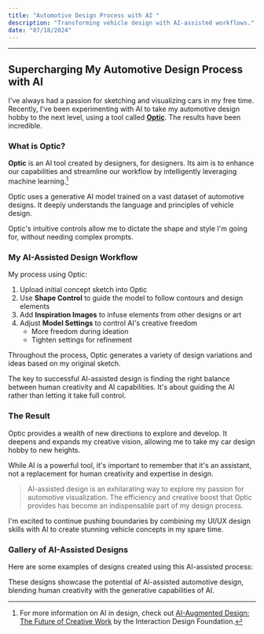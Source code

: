 ```yaml
---
title: "Automotive Design Process with AI "
description: "Transforming vehicle design with AI-assisted workflows."
date: "07/18/2024"
---
```



---

<ImageComponent
  src="https://static.wixstatic.com/media/365629_3c41b39586ba43a28cdc5ef50e79892a~mv2.jpg/v1/fill/w_1261,h_499,al_c,q_85,usm_0.66_1.00_0.01,enc_auto/Optic_Board.jpg"
/>

## Supercharging My Automotive Design Process with AI 

I've always had a passion for sketching and visualizing cars in my free time. Recently, I've been experimenting with AI to take my automotive design hobby to the next level, using a tool called [**Optic**](https://optic.com). The results have been incredible.

### What is Optic?

**Optic** is an AI tool created by designers, for designers. Its aim is to enhance our capabilities and streamline our workflow by intelligently leveraging machine learning.[^1]

<Callout>
  Optic uses a generative AI model trained on a vast dataset of automotive designs. It deeply understands the language and principles of vehicle design.
</Callout>

Optic's intuitive controls allow me to dictate the shape and style I'm going for, without needing complex prompts. 

### My AI-Assisted Design Workflow

My process using Optic:

1. Upload initial concept sketch into Optic
2. Use **Shape Control** to guide the model to follow contours and design elements
3. Add **Inspiration Images** to infuse elements from other designs or art
4. Adjust **Model Settings** to control AI's creative freedom
   - More freedom during ideation
   - Tighten settings for refinement

Throughout the process, Optic generates a variety of design variations and ideas based on my original sketch.

<Callout type="info">
  The key to successful AI-assisted design is finding the right balance between human creativity and AI capabilities. It's about guiding the AI rather than letting it take full control.
</Callout>

### The Result 

Optic provides a wealth of new directions to explore and develop. It deepens and expands my creative vision, allowing me to take my car design hobby to new heights.

<Callout type="warning">
  While AI is a powerful tool, it's important to remember that it's an assistant, not a replacement for human creativity and expertise in design.
</Callout>

> AI-assisted design is an exhilarating way to explore my passion for automotive visualization. The efficiency and creative boost that Optic provides has become an indispensable part of my design process.

I'm excited to continue pushing boundaries by combining my UI/UX design skills with AI to create stunning vehicle concepts in my spare time.

### Gallery of AI-Assisted Designs

Here are some examples of designs created using this AI-assisted process:

<ImageComponent
  src="https://images.prismic.io/designhawk/ZpocqB5LeNNTxS7y_OP4.png?auto=format,compress"
/>

<ImageComponent
  src="https://images.prismic.io/designhawk/ZpocqR5LeNNTxS7z_OP5.png?auto=format,compress"
/>

<ImageComponent
  src="https://images.prismic.io/designhawk/Zpocqh5LeNNTxS70_OP6.png?auto=format,compress"
/>

<ImageComponent
  src="https://images.prismic.io/designhawk/ZpocrB5LeNNTxS71_OP7.png?auto=format,compress"
/>

<ImageComponent
  src="https://images.prismic.io/designhawk/ZpocrB5LeNNTxS72_OP8.png?auto=format,compress"
/>

<ImageComponent
  src="https://images.prismic.io/designhawk/Zpocrh5LeNNTxS73_OP9.png?auto=format,compress"
/>

<Callout type="info">
  These designs showcase the potential of AI-assisted automotive design, blending human creativity with the generative capabilities of AI.
</Callout>

[^1]: For more information on AI in design, check out [AI-Augmented Design: The Future of Creative Work](https://www.interaction-design.org/literature/article/ai-augmented-design-the-future-of-creative-work) by the Interaction Design Foundation.